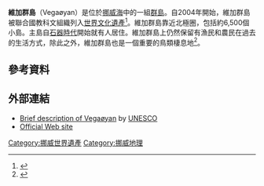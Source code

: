 {{coord|65|38|00|N|11|54|00|E|display=title}}
{{Infobox UNESCO World Heritage Site
| image         = [[File:Vega_fra_brønnøysundregistrene.jpg|350px]]
| image_upright = 1.2
| caption       = 
| official_name = Vegaøyan – The Vega Archipelago
| location      = [[Nordland|Nordland]], [[Norway|Norway]]
| criteria      = {{UNESCO WHS type|(v)}}(v)
| ID            = 1143bis
| coordinates   = 
| year          = 2004年
| extension     = 2017年
| area          = {{convert|107,294|ha|acre|abbr=on}}
| buffer_zone   = {{convert|28,952|ha|acre|abbr=on}}
| locmapin      = Norway Nordland#Norway
| map_caption   = 
}}

'''維加群島'''（Vegaøyan）是位於[[挪威海|挪威海]]中的一組[[群島|群島]]。自2004年開始，維加群島被聯合國教科文組織列入[[世界文化遺產|世界文化遺產]]<ref>{{cite web|url=http://whc.unesco.org/en/list/1143|title=Vegaøyan -- The Vega Archipelago|publisher=UNESCO|date=|accessdate=2014-11-05|archive-date=2017-07-11|archive-url=https://web.archive.org/web/20170711152319/http://whc.unesco.org/en/list/1143|dead-url=no}}</ref>。維加群島靠近北極圈，包括約6,500個小島。主島自[[石器時代|石器時代]]開始就有人居住。維加群島上仍然保留有漁民和農民在過去的生活方式，除此之外，維加群島也是一個重要的鳥類棲息地<ref name=bli>{{cite web |url= http://www.birdlife.org |title= Vega archipelago |accessdate= 2013-08-22 |work= Important Bird Areas factsheet |first=  |last=  |publisher= BirdLife International |year= 2013 |archive-date= 2013-06-12 |archive-url= https://www.webcitation.org/6HKWwfXVH?url=http://www.birdlife.org/ |dead-url= no }}</ref>。

==參考資料==
{{reflist}}

==外部連結==
* [http://whc.unesco.org/en/list/1143 Brief description of Vegaøyan] {{Wayback|url=http://whc.unesco.org/en/list/1143 |date=20170711152319 }} by [[UNESCO|UNESCO]]
* [http://www.verdensarvvega.no/en Official Web site] {{Wayback|url=http://www.verdensarvvega.no/en |date=20131209011332 }}

{{挪威世界遺產}}

[[Category:挪威世界遺產|Category:挪威世界遺產]]
[[Category:挪威地理|Category:挪威地理]]